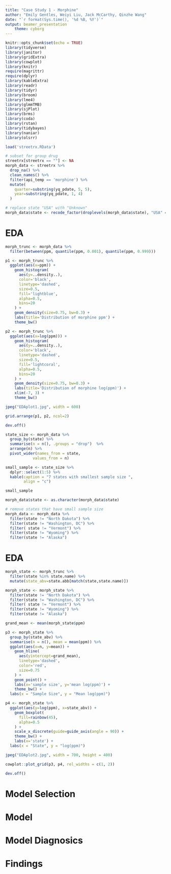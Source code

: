 ```yaml
---
title: "Case Study 1 - Morphine"
author: "Emily Gentles, Weiyi Liu, Jack McCarthy, Qinzhe Wang"
date: "`r format(Sys.time(), '%d %B, %Y')`"
output: beamer_presentation
    theme: cyborg
---
```



```r
knitr::opts_chunk$set(echo = TRUE)
library(tidyverse)
library(janitor)
library(gridExtra)
library(cowplot)
library(knitr)
require(magrittr)
require(dplyr)
library(kableExtra)
library(readr)
library(tidyr)
library(broom)
library(lme4)
library(glmmTMB)
library(sjPlot)
library(brms)
library(coda)
library(rstan)
library(tidybayes)
library(naniar)
library(olsrr)
```

```r
load('streetrx.RData')
```

```r
# subset for group drug
streetrx[streetrx == ""] <- NA
morph_data <- streetrx %>%
  drop_na() %>%
  clean_names() %>%
  filter(api_temp == 'morphine') %>%
  mutate(
    quarter=substring(yq_pdate, 5, 5),
    year=substring(yq_pdate, 1, 4)
  )
```


```r
# replace state "USA" with "Unknown"
morph_data$state <- recode_factor(droplevels(morph_data$state), "USA" = "Unknown")

```


# EDA 

```r
morph_trunc <- morph_data %>%
  filter(between(ppm, quantile(ppm, 0.001), quantile(ppm, 0.999)))

p1 <- morph_trunc %>%
  ggplot(aes(x=ppm)) +
    geom_histogram(
      aes(y=..density..), 
      color='black', 
      linetype='dashed',
      size=0.5,
      fill='lightblue', 
      alpha=0.5,
      bins=20
    ) +
    geom_density(size=0.75, bw=0.3) +
    labs(title='Distribution of morphine ppm') +
    theme_bw()

p2 <- morph_trunc %>%
  ggplot(aes(x=log(ppm))) +
    geom_histogram(
      aes(y=..density..), 
      color='black', 
      linetype='dashed',
      size=0.5,
      fill='lightcoral', 
      alpha=0.5,
      bins=20
    ) +
    geom_density(size=0.75, bw=0.3) +
    labs(title='Distribution of morphine log(ppm)') +
    xlim(-7, 3) +
    theme_bw()

jpeg("EDAplot1.jpg", width = 600)

grid.arrange(p1, p2, ncol=2)

dev.off()
```


```r
state_size <- morph_data %>%
  group_by(state) %>%
  summarise(n = n(), .groups = "drop")  %>%
  arrange(n) %>%
  pivot_wider(names_from = state,
            values_from = n)

small_sample <- state_size %>% 
  dplyr::select(1:5) %>% 
  kable(caption = "7 states with smallest sample size ",
        align = "c")

small_sample

morph_data$state <- as.character(morph_data$state)

# remove states that have small sample size
morph_data <- morph_data %>%
  filter(state != "North Dakota") %>%
  filter(state != "Washington, DC") %>%
  filter( state != "Vermont") %>%
  filter(state != "Wyoming") %>%
  filter(state != "Alaska")
```

# EDA 

```r
morph_state <- morph_trunc %>%
  filter(state %in% state.name) %>%
  mutate(state_abv=state.abb[match(state,state.name)])

morph_state <- morph_state %>%
  filter(state != "North Dakota") %>%
  filter(state != "Washington, DC") %>%
  filter( state != "Vermont") %>%
  filter(state != "Wyoming") %>%
  filter(state != "Alaska")

grand_mean <- mean(morph_state$ppm)

p3 <- morph_state %>%
  group_by(state_abv) %>%
  summarise(n = n(), mean = mean(ppm)) %>%
  ggplot(aes(x=n, y=mean)) +
    geom_hline(
      aes(yintercept=grand_mean),
      linetype='dashed',
      color='red',
      size=0.75
    ) +
    geom_point() +
    labs(x='sample size', y='mean log(ppm)') +
    theme_bw() +
  labs(x = "Sample Size", y = "Mean log(ppm)")

p4 <- morph_state %>%
  ggplot(aes(y=log(ppm), x=state_abv)) +
    geom_boxplot(
      fill=rainbow(45),
      alpha=0.5    
    ) +
    scale_x_discrete(guide=guide_axis(angle = 90)) +
    theme_bw() +
    labs(x='state') +
  labs(x = "State", y = "log(ppm)")

jpeg("EDAplot2.jpg", width = 700, height = 400)

cowplot::plot_grid(p3, p4, rel_widths = c(1, 2))

dev.off()
```

# Model Selection

# Model

# Model Diagnosics

# Findings
